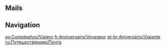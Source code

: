 {{BirthdayIntro|Traveler}}

==Mails==
{{Mails by Category Table|Traveler Birthday Mails|noheader=1}}

==Navigation==
{{Character Navbox|prelink=1|link type=Birthday}}

[[es:Cumpleaños/Viajero]]
[[fr:Anniversaire/Voyageur]]
[[pt-br:Aniversário/Viajante]]
[[ru:Путешественник/Почта]]